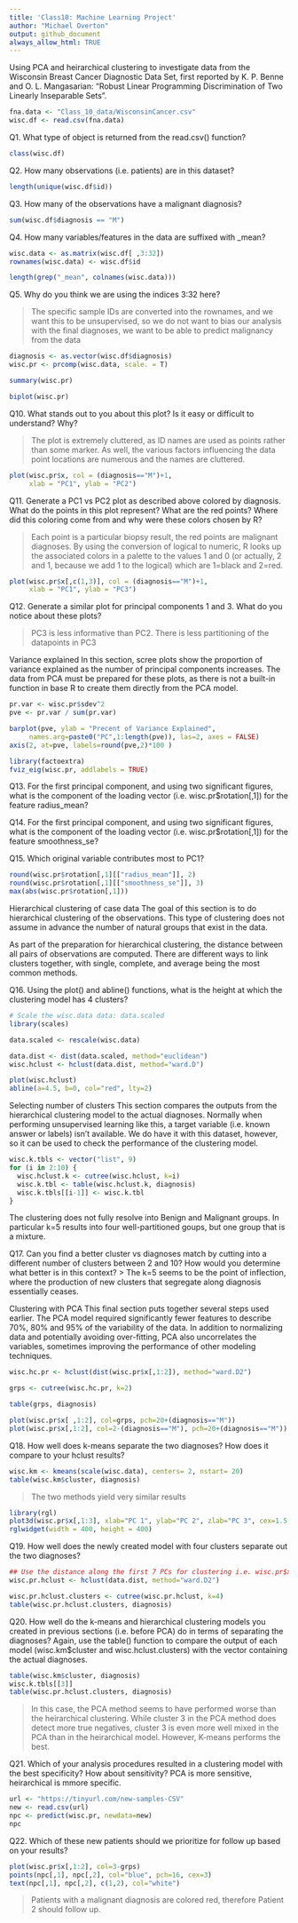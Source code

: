 ```yaml
---
title: 'Class10: Machine Learning Project'
author: "Michael Overton"
output: github_document
always_allow_html: TRUE
---
```


Using PCA and heirarchical clustering to investigate data from the Wisconsin Breast Cancer Diagnostic Data Set, first reported by K. P. Benne and O. L. Mangasarian: "Robust Linear Programming Discrimination of Two Linearly Inseparable Sets".
```r
fna.data <- "Class_10_data/WisconsinCancer.csv"
wisc.df <- read.csv(fna.data)

```

Q1. What type of object is returned from the read.csv() function?

```r
class(wisc.df)
```

Q2. How many observations (i.e. patients) are in this dataset? 

```r
length(unique(wisc.df$id))
```

Q3. How many of the observations have a malignant diagnosis? 

```r
sum(wisc.df$diagnosis == "M")
```

Q4. How many variables/features in the data are suffixed with _mean? 

```r
wisc.data <- as.matrix(wisc.df[ ,3:32])
rownames(wisc.data) <- wisc.df$id

length(grep("_mean", colnames(wisc.data)))

```


Q5. Why do you think we are using the indices 3:32 here?

> The specific sample IDs are converted into the rownames, and we want this to be unsupervised, so we do not want to bias our analysis with the final diagnoses, we want to be able to predict malignancy from the data
  
```r
diagnosis <- as.vector(wisc.df$diagnosis)
wisc.pr <- prcomp(wisc.data, scale. = T)

summary(wisc.pr)

```


```r
biplot(wisc.pr)

```

Q10. What stands out to you about this plot? Is it easy or difficult to understand? Why?

> The plot is extremely cluttered, as ID names are used as points rather than some marker. As well, the various factors influencing the data point locations are numerous and the names are cluttered.

```r
plot(wisc.pr$x, col = (diagnosis=="M")+1, 
     xlab = "PC1", ylab = "PC2")

```

Q11. Generate a PC1 vs PC2 plot as described above colored by diagnosis. What do the points in this plot represent? What are the red points? Where did this coloring come from and why were these colors chosen by R?

> Each point is a particular biopsy result, the red points are malignant diagnoses. By using the conversion of logical to numeric, R looks up the associated colors in a palette to the values 1 and 0 (or actually, 2 and 1, because we add 1 to the logical) which are 1=black and 2=red.
  

```r
plot(wisc.pr$x[,c(1,3)], col = (diagnosis=="M")+1, 
     xlab = "PC1", ylab = "PC3")

```

Q12. Generate a similar plot for principal components 1 and 3. What do you notice about these plots?

> PC3 is less informative than PC2. There is less partitioning of the datapoints in PC3

Variance explained
In this section, scree plots show the proportion of variance explained as the number of principal components increases. The data from PCA must be prepared for these plots, as there is not a built-in function in base R to create them directly from the PCA model.
  
```r
pr.var <- wisc.pr$sdev^2
pve <- pr.var / sum(pr.var)

barplot(pve, ylab = "Precent of Variance Explained",
     names.arg=paste0("PC",1:length(pve)), las=2, axes = FALSE)
axis(2, at=pve, labels=round(pve,2)*100 )

```
  
  
  
```r
library(factoextra)
fviz_eig(wisc.pr, addlabels = TRUE)

```

Q13. For the first principal component, and using two significant figures, what is the component of the loading vector (i.e. wisc.pr$rotation[,1]) for the feature radius_mean? 

Q14. For the first principal component, and using two significant figures, what is the component of the loading vector (i.e. wisc.pr$rotation[,1]) for the feature smoothness_se? 

Q15. Which original variable contributes most to PC1?

```r
round(wisc.pr$rotation[,1][["radius_mean"]], 2)
round(wisc.pr$rotation[,1][["smoothness_se"]], 3)
max(abs(wisc.pr$rotation[,1]))

```


Hierarchical clustering of case data
The goal of this section is to do hierarchical clustering of the observations. This type of clustering does not assume in advance the number of natural groups that exist in the data.

As part of the preparation for hierarchical clustering, the distance between all pairs of observations are computed. There are different ways to link clusters together, with single, complete, and average being the most common methods.

Q16. Using the plot() and abline() functions, what is the height at which the clustering model has 4 clusters?

```r
# Scale the wisc.data data: data.scaled
library(scales)

data.scaled <- rescale(wisc.data)

data.dist <- dist(data.scaled, method="euclidean")
wisc.hclust <- hclust(data.dist, method="ward.D")

plot(wisc.hclust)
abline(a=4.5, b=0, col="red", lty=2)
```


Selecting number of clusters
This section compares the outputs from the hierarchical clustering model to the actual diagnoses. Normally when performing unsupervised learning like this, a target variable (i.e. known answer or labels) isn't available. We do have it with this dataset, however, so it can be used to check the performance of the clustering model.

```r

wisc.k.tbls <- vector("list", 9)
for (i in 2:10) {
  wisc.hclust.k <- cutree(wisc.hclust, k=i)
  wisc.k.tbl <- table(wisc.hclust.k, diagnosis)
  wisc.k.tbls[[i-1]] <- wisc.k.tbl
}

```
The clustering does not fully resolve into Benign and Malignant groups. In particular k=5 results into four well-partitioned goups, but one group that is a mixture.

Q17. Can you find a better cluster vs diagnoses match by cutting into a different number of clusters between 2 and 10? How would you determine what better is in this context?
> The k=5 seems to be the point of inflection, where the production of new clusters that segregate along diagnosis essentially ceases.

Clustering with PCA
This final section puts together several steps used earlier. The PCA model required significantly fewer features to describe 70%, 80% and 95% of the variability of the data. In addition to normalizing data and potentially avoiding over-fitting, PCA also uncorrelates the variables, sometimes improving the performance of other modeling techniques.

```r
wisc.hc.pr <- hclust(dist(wisc.pr$x[,1:2]), method="ward.D2")

grps <- cutree(wisc.hc.pr, k=2)

table(grps, diagnosis)

plot(wisc.pr$x[ ,1:2], col=grps, pch=20+(diagnosis=="M"))
plot(wisc.pr$x[,1:2], col=2-(diagnosis=="M"), pch=20+(diagnosis=="M"))
```

Q18. How well does k-means separate the two diagnoses? How does it compare to your hclust results?

```r
wisc.km <- kmeans(scale(wisc.data), centers= 2, nstart= 20)
table(wisc.km$cluster, diagnosis)
```

> The two methods yield very similar results

```r
library(rgl)
plot3d(wisc.pr$x[,1:3], xlab="PC 1", ylab="PC 2", zlab="PC 3", cex=1.5, size=1, type="s", col=grps)
rglwidget(width = 400, height = 400)
```


Q19. How well does the newly created model with four clusters separate out the two diagnoses?

```r
## Use the distance along the first 7 PCs for clustering i.e. wisc.pr$x[, 1:7]
wisc.pr.hclust <- hclust(data.dist, method="ward.D2")

wisc.pr.hclust.clusters <- cutree(wisc.pr.hclust, k=4)
table(wisc.pr.hclust.clusters, diagnosis)
```

Q20. How well do the k-means and hierarchical clustering models you created in previous sections (i.e. before PCA) do in terms of separating the diagnoses? Again, use the table() function to compare the output of each model (wisc.km$cluster and wisc.hclust.clusters) with the vector containing the actual diagnoses.

```r
table(wisc.km$cluster, diagnosis)
wisc.k.tbls[[3]]
table(wisc.pr.hclust.clusters, diagnosis)
```

> In this case, the PCA method seems to have performed worse than the heirarchical clustering. While cluster 3 in the PCA method does detect more true negatives, cluster 3 is even more well mixed in the PCA than in the heirarchical model. However, K-means performs the best.

Q21. Which of your analysis procedures resulted in a clustering model with the best specificity? How about sensitivity?
PCA is more sensitive, heirarchical is mmore specific.

```r
url <- "https://tinyurl.com/new-samples-CSV"
new <- read.csv(url)
npc <- predict(wisc.pr, newdata=new)
npc

```


Q22. Which of these new patients should we prioritize for follow up based on your results? 

```r
plot(wisc.pr$x[,1:2], col=3-grps)
points(npc[,1], npc[,2], col="blue", pch=16, cex=3)
text(npc[,1], npc[,2], c(1,2), col="white")
```

> Patients with a malignant diagnosis are colored red, therefore Patient 2 should follow up.

